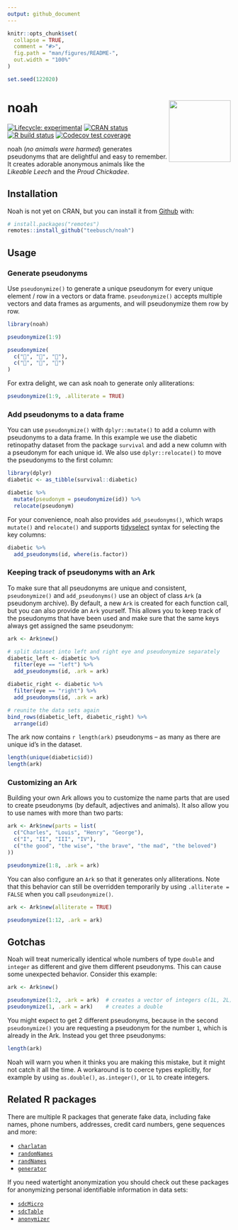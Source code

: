 ```yaml
---
output: github_document
---
```


<!-- README.md is generated from README.Rmd. Please edit that file -->

```r
knitr::opts_chunk$set(
  collapse = TRUE,
  comment = "#>",
  fig.path = "man/figures/README-",
  out.width = "100%"
)
```

```r
set.seed(122020)
```

# noah <img src="man/figures/logo.png" align="right" height="139"/>

<!-- badges: start -->

[![Lifecycle: experimental](https://img.shields.io/badge/lifecycle-experimental-orange.svg)](https://www.tidyverse.org/lifecycle/#experimental) [![CRAN status](https://www.r-pkg.org/badges/version/noah)](https://CRAN.R-project.org/package=noah) [![R build status](https://github.com/Teebusch/noah/workflows/R-CMD-check/badge.svg)](https://github.com/Teebusch/noah/actions) [![Codecov test coverage](https://codecov.io/gh/Teebusch/noah/branch/master/graph/badge.svg)](https://codecov.io/gh/Teebusch/noah?branch=master)

<!-- badges: end -->

noah (*no animals were harmed*) generates pseudonyms that are delightful and easy to remember. It creates adorable anonymous animals like the *Likeable Leech* and the *Proud Chickadee*.

## Installation

Noah is not yet on CRAN, but you can install it from [Github](/https://github.com/teebusch/noah) with:

```r
# install.packages("remotes")
remotes::install_github("teebusch/noah")
```

## Usage

### Generate pseudonyms

Use `pseudonymize()` to generate a unique pseudonym for every unique element / row in a vectors or data frame. `pseudonymize()` accepts multiple vectors and data frames as arguments, and will pseudonymize them row by row.

```r
library(noah)

pseudonymize(1:9)

pseudonymize(
  c("🐰", "🐰", "🐰"), 
  c("🥕", "🥕", "🍰")
)
```

For extra delight, we can ask noah to generate only alliterations:

```r
pseudonymize(1:9, .alliterate = TRUE)
```

### Add pseudonyms to a data frame

You can use `pseudonymize()` with `dplyr::mutate()` to add a column with pseudonyms to a data frame. In this example we use the diabetic retinopathy dataset from the package `survival` and add a new column with a pseudonym for each unique id. We also use `dplyr::relocate()` to move the pseudonyms to the first column:

```r
library(dplyr)
diabetic <- as_tibble(survival::diabetic)

diabetic %>% 
  mutate(pseudonym = pseudonymize(id)) %>% 
  relocate(pseudonym)
```

For your convenience, noah also provides `add_pseudonyms()`, which wraps `mutate()` and `relocate()` and supports [tidyselect](https://tidyselect.r-lib.org/reference/language.html) syntax for selecting the key columns:

```r
diabetic %>% 
  add_pseudonyms(id, where(is.factor))
```

### Keeping track of pseudonyms with an Ark

To make sure that all pseudonyms are unique and consistent, `pseudonymize()` and `add_pseudonyms()` use an object of class `Ark` (a pseudonym archive). By default, a new `Ark` is created for each function call, but you can also provide an `Ark` yourself. This allows you to keep track of the pseudonyms that have been used and make sure that the same keys always get assigned the same pseudonym:

```r
ark <- Ark$new()

# split dataset into left and right eye and pseudonymize separately
diabetic_left <- diabetic %>% 
  filter(eye == "left") %>% 
  add_pseudonyms(id, .ark = ark)

diabetic_right <- diabetic %>% 
  filter(eye == "right") %>% 
  add_pseudonyms(id, .ark = ark)

# reunite the data sets again
bind_rows(diabetic_left, diabetic_right) %>% 
  arrange(id)
```

The ark now contains `r length(ark)` pseudonyms -- as many as there are unique id's in the dataset.

```r
length(unique(diabetic$id))
length(ark)
```

### Customizing an Ark

Building your own Ark allows you to customize the name parts that are used to create pseudonyms (by default, adjectives and animals). It also allow you to use names with more than two parts:

```r
ark <- Ark$new(parts = list(
  c("Charles", "Louis", "Henry", "George"),
  c("I", "II", "III", "IV"),
  c("the good", "the wise", "the brave", "the mad", "the beloved")
))

pseudonymize(1:8, .ark = ark)
```

You can also configure an `Ark` so that it generates only alliterations. Note that this behavior can still be overridden temporarily by using `.alliterate = FALSE` when you call `pseudonymize()`.

```r
ark <- Ark$new(alliterate = TRUE)

pseudonymize(1:12, .ark = ark)
```

## Gotchas

Noah will treat numerically identical whole numbers of type `double` and `integer` as different and give them different pseudonyms. This can cause some unexpected behavior. Consider this example:

```r
ark <- Ark$new()

pseudonymize(1:2, .ark = ark)  # creates a vector of integers c(1L, 2L)
pseudonymize(1, .ark = ark)    # creates a double
```

You might expect to get 2 different pseudonyms, because in the second `pseudonymize()` you are requesting a pseudonym for the number `1`, which is already in the Ark. Instead you get three pseudonyms:

```r
length(ark)
```

Noah will warn you when it thinks you are making this mistake, but it might not catch it all the time. A workaround is to coerce types explicitly, for example by using `as.double()`, `as.integer()`, or `1L` to create integers.

## Related R packages

There are multiple R packages that generate fake data, including fake names, phone numbers, addresses, credit card numbers, gene sequences and more:

-   [`charlatan`](https://docs.ropensci.org/charlatan/)
-   [`randomNames`](https://centerforassessment.github.io/randomNames/)
-   [`randNames`](https://github.com/karthik/randNames)
-   [`generator`](https://github.com/paulhendricks/generator)

If you need watertight anonymization you should check out these packages for anonymizing personal identifiable information in data sets:

-   [`sdcMicro`](http://sdctools.github.io/sdcMicro/index.html)
-   [`sdcTable`](https://sdctools.github.io/sdcTable/index.html)
-   [`anonymizer`](http://paulhendricks.io/anonymizer/)
